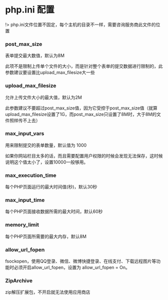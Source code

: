 

# php.ini 配置

!> php.ini文件位置不固定，每个主机的目录不一样，需要咨询服务商此文件的位置

### post_max_size

表单提交最大数值，默认为8M

此项不是限制上传单个文件的大小，而是针对整个表单的提交数据进行限制的，此参数建议要设置比upload_max_filesize大一些

### upload_max_filesize

允许上传文件大小的最大值，默认为2M

此参数建议不要超过post_max_size值，因为它受控于post_max_size值（就算upload_max_filesize设置了1G，而post_max_size只设置了8M时，大于8M的文件照样传不上去）

### max_input_vars

用来限制提交的表单数量，默认值为 1000

如果你网站栏目太多的话，而且需要配置用户权限的时候会发现无法保存，这时候说明这个值太小了，设置10000一般够用。

### max_execution_time

每个PHP页面运行的最大时间值(秒)，默认30秒

### max_input_time

每个PHP页面接收数据所需的最大时间，默认60秒

### memory_limit

每个PHP页面所需要的最大内存，默认8M

### allow_url_fopen

fsockopen，使用QQ登录、微信、微博快捷登录、在线支付、下载远程图片等功能时必须开启allow_url_fopen，设置为 allow_url_fopen = On。

### ZipArchive

zip解压扩展包，不开启就无法使用应用商店
